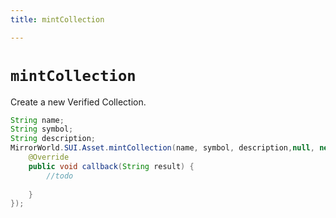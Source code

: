 ```yaml
---
title: mintCollection

---
```


# `mintCollection`
Create a new Verified Collection.

```java
String name;
String symbol;
String description;
MirrorWorld.SUI.Asset.mintCollection(name, symbol, description,null, new MirrorCallback() {
    @Override
    public void callback(String result) {
        //todo
        
    }
});
```
